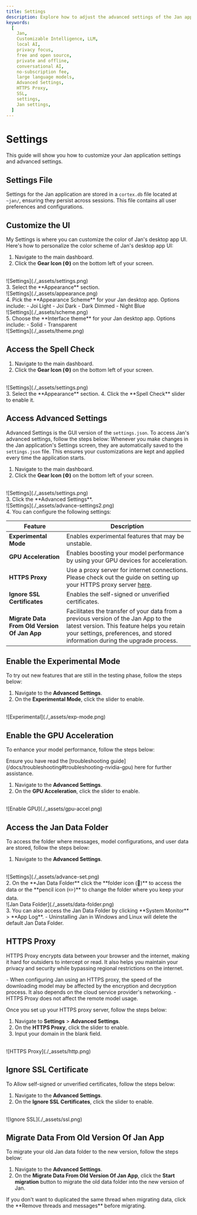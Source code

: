 ```yaml
---
title: Settings
description: Explore how to adjust the advanced settings of the Jan application to suit your specific requirements.
keywords:
  [
    Jan,
    Customizable Intelligence, LLM,
    local AI,
    privacy focus,
    free and open source,
    private and offline,
    conversational AI,
    no-subscription fee,
    large language models,
    Advanced Settings,
    HTTPS Proxy,
    SSL,
    settings,
    Jan settings,
  ]
---
```



# Settings

This guide will show you how to customize your Jan application settings and advanced settings.

## Settings File
Settings for the Jan application are stored in a `cortex.db` file located at `~jan/`, ensuring they persist across sessions. This file contains all user preferences and configurations.
## Customize the UI
My Settings is where you can customize the color of Jan's desktop app UI. Here's how to personalize the color scheme of Jan's desktop app UI:
1. Navigate to the main dashboard.
2. Click the **Gear Icon (⚙️)** on the bottom left of your screen.
<br/>
![Settings](./_assets/settings.png)
<br/>
3. Select the **Appearance** section.
<br/>
![Settings](./_assets/appearance.png)
<br/>
4. Pick the **Appearance Scheme** for your Jan desktop app. Options include:
  - Joi Light
  - Joi Dark
  - Dark Dimmed
  - Night Blue
<br/>
![Settings](./_assets/scheme.png)
<br/>
5. Choose the **Interface theme** for your Jan desktop app. Options include:
  - Solid
  - Transparent
<br/>
![Settings](./_assets/theme.png)

## Access the Spell Check
1. Navigate to the main dashboard.
2. Click the **Gear Icon (⚙️)** on the bottom left of your screen.
<br/>
![Settings](./_assets/settings.png)
<br/>
3. Select the **Appearance** section.
4. Click the **Spell Check** slider to enable it.

## Access Advanced Settings
Advanced Settings is the GUI version of the `settings.json`. To access Jan's advanced settings, follow the steps below:
<Callout type="info">
Whenever you make changes in the Jan application's Settings screen, they are automatically saved to the `settings.json` file. This ensures your customizations are kept and applied every time the application starts.
</Callout>

1. Navigate to the main dashboard.
2. Click the **Gear Icon (⚙️)** on the bottom left of your screen.
<br/>
![Settings](./_assets/settings.png)
<br/>
3. Click the **Advanced Settings**.
<br/>
![Settings](./_assets/advance-settings2.png)
<br/>
4. You can configure the following settings:

| Feature                                  | Description                                                                                                                                                                                                              |
| ---------------------------------------- | ------------------------------------------------------------------------------------------------------------------------------------------------------------------------------------------------------------------------ |
| **Experimental Mode**                    | Enables experimental features that may be unstable.                                                                                                                                                                      |
| **GPU Acceleration**                     | Enables boosting your model performance by using your GPU devices for acceleration.                                                                                                                               |
| **HTTPS Proxy** | Use a proxy server for internet connections. Please check out the guide on setting up your HTTPS proxy server [here](settings#https-proxy). |
| **Ignore SSL Certificates**                   | Enables the self-signed or unverified certificates.                                                       |
| **Migrate Data From Old Version Of Jan App**                           |   Facilitates the transfer of your data from a previous version of the Jan App to the latest version. This feature helps you retain your settings, preferences, and stored information during the upgrade process.                                                                                                                                                                              |


## Enable the Experimental Mode

To try out new features that are still in the testing phase, follow the steps below:

1. Navigate to the **Advanced Settings**.
2. On the **Experimental Mode**, click the slider to enable.
<br/>
![Experimental](./_assets/exp-mode.png)

## Enable the GPU Acceleration

To enhance your model performance, follow the steps below:

<Callout type="warning">
  Ensure you have read the [troubleshooting
  guide](/docs/troubleshooting#troubleshooting-nvidia-gpu) here for further
  assistance.
</Callout>

1. Navigate to the **Advanced Settings**.
2. On the **GPU Acceleration**, click the slider to enable.
<br/>
![Enable GPU](./_assets/gpu-accel.png)

## Access the Jan Data Folder

To access the folder where messages, model configurations, and user data are stored, follow the steps below:

1. Navigate to the **Advanced Settings**.
<br/>
![Settings](./_assets/advance-set.png)
<br/>
2. On the **Jan Data Folder** click the **folder icon (📂)** to access the data or the **pencil icon (✏️)** to change the folder where you keep your data.
<br/>
![Jan Data Folder](./_assets/data-folder.png)
<br/>
3. You can also access the Jan Data Folder by clicking **System Monitor** > **App Log**.

<Callout type="warning">
- Uninstalling Jan in Windows and Linux will delete the default Jan Data Folder.
</Callout>

## HTTPS Proxy

HTTPS Proxy encrypts data between your browser and the internet, making it hard for outsiders to intercept or read. It also helps you maintain your privacy and security while bypassing regional restrictions on the internet.

<Callout type="info" emoji="">
  - When configuring Jan using an HTTPS proxy, the speed of the downloading model may be affected by the encryption and decryption process. It also depends on the cloud service provider's networking. 
  - HTTPS Proxy does not affect the remote model usage.
</Callout>

Once you set up your HTTPS proxy server, follow the steps below:

1. Navigate to **Settings** > **Advanced Settings**.
2. On the **HTTPS Proxy**, click the slider to enable.
3. Input your domain in the blank field.
<br/>
![HTTPS Proxy](./_assets/http.png)


## Ignore SSL Certificate

To Allow self-signed or unverified certificates, follow the steps below:

1. Navigate to the **Advanced Settings**.
2. On the **Ignore SSL Certificates**, click the slider to enable.
<br/>
![Ignore SSL](./_assets/ssl.png)


## Migrate Data From Old Version Of Jan App

To migrate your old Jan data folder to the new version, follow the steps below:

1. Navigate to the **Advanced Settings**.
2. On the **Migrate Data From Old Version Of Jan App**, click the **Start migration** button to migrate the old data folder into the new version of Jan.
<Callout type="info">
If you don't want to duplicated the same thread when migrating data, click the **Remove threads and messages** before migrating.
</Callout>
